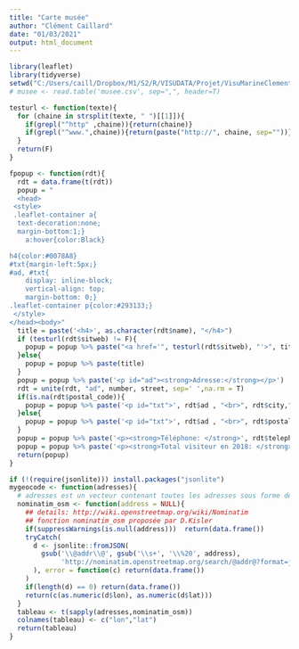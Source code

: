 ```yaml
---
title: "Carte musée"
author: "Clément Caillard"
date: "01/03/2021"
output: html_document
---
```


```r
library(leaflet)
library(tidyverse)
setwd("C:/Users/caill/Dropbox/M1/S2/R/VISUDATA/Projet/VisuMarineClement")
# musee <- read.table('musee.csv', sep=",", header=T)
```
```r
testurl <- function(texte){
  for (chaine in strsplit(texte, " ")[[1]]){
    if(grepl("^http" ,chaine)){return(chaine)}
    if(grepl("^www.",chaine)){return(paste("http://", chaine, sep=""))}
  }
  return(F)
}

fpopup <- function(rdt){
  rdt = data.frame(t(rdt))
  popup = "
  <head>
 <style>
 .leaflet-container a{
  text-decoration:none;
  margin-bottom:1;}
    a:hover{color:Black}

h4{color:#0078A8}
#txt{margin-left:5px;}
#ad, #txt{
    display: inline-block;
    vertical-align: top;
    margin-bottom: 0;}
.leaflet-container p{color:#293133;}
 </style>
</head><body>"
  title = paste('<h4>', as.character(rdt$name), "</h4>")
  if (testurl(rdt$sitweb) != F){
    popup = popup %>% paste("<a href='", testurl(rdt$sitweb), "'>", title, "</a>", sep ="")
  }else{
    popup = popup %>% paste(title)
  } 
  popup = popup %>% paste('<p id="ad"><strong>Adresse:</strong></p>')
  rdt = unite(rdt, "ad", number, street, sep=' ',na.rm = T)
  if(is.na(rdt$postal_code)){
    popup = popup %>% paste('<p id="txt">', rdt$ad , "<br>", rdt$city,"</p>", sep="")
  }else{
    popup = popup %>% paste('<p id="txt">', rdt$ad , "<br>", rdt$postal_code, " ", rdt$city,"</p>", sep="")
  }
  popup = popup %>% paste('<p><strong>Téléphone: </strong>', rdt$telephone1, "</p>", sep="")
  popup = popup %>% paste('<p><strong>Total visiteur en 2018: </strong>', rdt$total.2018, "</p></body>", sep="")
  return(popup)
}
```

```r
if (!(require(jsonlite))) install.packages("jsonlite")
mygeocode <- function(adresses){
  # adresses est un vecteur contenant toutes les adresses sous forme de chaine de caracteres
  nominatim_osm <- function(address = NULL){
    ## details: http://wiki.openstreetmap.org/wiki/Nominatim
    ## fonction nominatim_osm proposée par D.Kisler
    if(suppressWarnings(is.null(address)))  return(data.frame())
    tryCatch(
      d <- jsonlite::fromJSON(
        gsub('\\@addr\\@', gsub('\\s+', '\\%20', address),
             'http://nominatim.openstreetmap.org/search/@addr@?format=json&addressdetails=0&limit=1')
      ), error = function(c) return(data.frame())
    )
    if(length(d) == 0) return(data.frame())
    return(c(as.numeric(d$lon), as.numeric(d$lat)))
  }
  tableau <- t(sapply(adresses,nominatim_osm))
  colnames(tableau) <- c("lon","lat")
  return(tableau)
}
```


